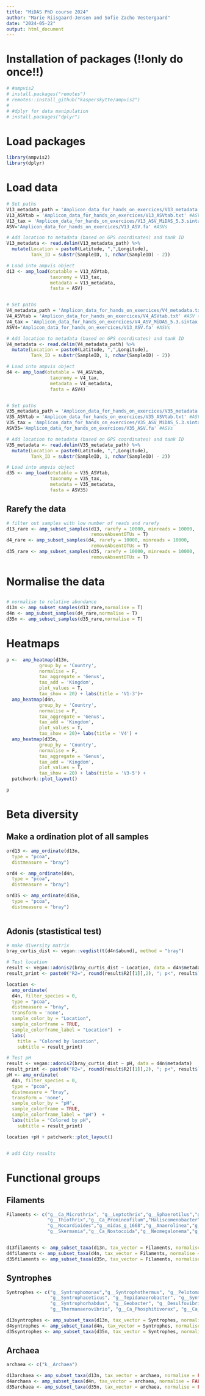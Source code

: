 ```yaml
---
title: "MiDAS PhD course 2024"
author: "Marie Riisgaard-Jensen and Sofie Zacho Vestergaard"
date: "2024-05-22"
output: html_document
---
```


# Installation of packages (!!only do once!!)
```r
# #ampvis2
# install.packages("remotes")
# remotes::install_github("kasperskytte/ampvis2")
# 
# #dplyr for data manipulation
# install.packages("dplyr")
```


# Load packages
```r
library(ampvis2)
library(dplyr)
```


# Load data
```r
# Set paths
V13_metadata_path = 'Amplicon_data_for_hands_on_exercices/V13_metadata.txt'#metadata
V13_ASVtab = 'Amplicon_data_for_hands_on_exercices/V13_ASVtab.txt' #ASV table
V13_tax = 'Amplicon_data_for_hands_on_exercices/V13_ASV_MiDAS_5.3.sintax' #taxonomy
ASV='Amplicon_data_for_hands_on_exercices/V13_ASV.fa' #ASVs

# Add location to metadata (based on GPS coordinates) and tank ID
V13_metadata <- read.delim(V13_metadata_path) %>% 
  mutate(Location = paste0(Latitude, ",",Longitude),
         Tank_ID = substr(SampleID, 1, nchar(SampleID) - 2))

# Load into ampvis object
d13 <- amp_load(otutable = V13_ASVtab, 
                taxonomy = V13_tax,
                metadata = V13_metadata,
                fasta = ASV)


# Set paths
V4_metadata_path = 'Amplicon_data_for_hands_on_exercices/V4_metadata.txt'#metadata
V4_ASVtab = 'Amplicon_data_for_hands_on_exercices/V4_ASVtab.txt' #ASV table
V4_tax = 'Amplicon_data_for_hands_on_exercices/V4_ASV_MiDAS_5.3.sintax' #taxonomy
ASV4='Amplicon_data_for_hands_on_exercices/V13_ASV.fa' #ASVs

# Add location to metadata (based on GPS coordinates) and tank ID
V4_metadata <- read.delim(V4_metadata_path) %>% 
  mutate(Location = paste0(Latitude, ",",Longitude),
         Tank_ID = substr(SampleID, 1, nchar(SampleID) - 2))

# Load into ampvis object
d4 <- amp_load(otutable = V4_ASVtab, 
                taxonomy = V4_tax,
                metadata = V4_metadata,
                fasta = ASV4)


# Set paths
V35_metadata_path = 'Amplicon_data_for_hands_on_exercices/V35_metadata.txt'#metadata
V35_ASVtab = 'Amplicon_data_for_hands_on_exercices/V35_ASVtab.txt' #ASV table
V35_tax = 'Amplicon_data_for_hands_on_exercices/V35_ASV_MiDAS_5.3.sintax' #taxonomy
ASV35='Amplicon_data_for_hands_on_exercices/V35_ASV.fa' #ASVs

# Add location to metadata (based on GPS coordinates) and tank ID
V35_metadata <- read.delim(V35_metadata_path) %>% 
  mutate(Location = paste0(Latitude, ",",Longitude),
         Tank_ID = substr(SampleID, 1, nchar(SampleID) - 2))

# Load into ampvis object
d35 <- amp_load(otutable = V35_ASVtab, 
                taxonomy = V35_tax,
                metadata = V35_metadata,
                fasta = ASV35)

```


## Rarefy the data 
```r
# filter out samples with low number of reads and rarefy
d13_rare <- amp_subset_samples(d13, rarefy = 10000, minreads = 10000,
                               removeAbsentOTUs = T)
d4_rare <- amp_subset_samples(d4, rarefy = 10000, minreads = 10000,
                               removeAbsentOTUs = T)
d35_rare <- amp_subset_samples(d35, rarefy = 10000, minreads = 10000,
                               removeAbsentOTUs = T)

```


# Normalise the data
## 
```r
# normalise to relative abundance
d13n <- amp_subset_samples(d13_rare,normalise = T)
d4n <- amp_subset_samples(d4_rare,normalise = T)
d35n <- amp_subset_samples(d35_rare,normalise = T)
```

# Heatmaps
```r
p <-  amp_heatmap(d13n,
            group_by = 'Country',
            normalise = F,
            tax_aggregate = 'Genus',
            tax_add = 'Kingdom',
            plot_values = T,
            tax_show = 20) + labs(title = 'V1-3')+
  amp_heatmap(d4n,
            group_by = 'Country',
            normalise = F,
            tax_aggregate = 'Genus',
            tax_add = 'Kingdom',
            plot_values = T,
            tax_show = 20)+ labs(title = 'V4') +
  amp_heatmap(d35n,
            group_by = 'Country',
            normalise = F,
            tax_aggregate = 'Genus',
            tax_add = 'Kingdom',
            plot_values = T,
            tax_show = 20) + labs(title = 'V3-5') +
  patchwork::plot_layout()

p
```





# Beta diversity
## Make a ordination plot of all samples
```r
ord13 <- amp_ordinate(d13n,
  type = "pcoa",
  distmeasure = "bray")

ord4 <- amp_ordinate(d4n,
  type = "pcoa",
  distmeasure = "bray")

ord35 <- amp_ordinate(d35n,
  type = "pcoa",
  distmeasure = "bray")



```
## Adonis (stastistical test)
```r
# make diversity matrix
bray_curtis_dist <- vegan::vegdist(t(d4n$abund), method = "bray")

# Test location 
result <- vegan::adonis2(bray_curtis_dist ~ Location, data = d4n$metadata)
result_print <- paste0("R2=", round(result$R2[[1]],2), "; p<", result$`Pr(>F)`[1] )

location <- 
  amp_ordinate(
  d4n, filter_species = 0, 
  type = "pcoa",
  distmeasure = "bray",
  transform = 'none',
  sample_color_by = "Location",
  sample_colorframe = TRUE,
  sample_colorframe_label = "Location")  +
  labs(
    title = "Colored by location", 
    subtitle = result_print)

# Test pH
result <- vegan::adonis2(bray_curtis_dist ~ pH, data = d4n$metadata)
result_print <- paste0("R2=", round(result$R2[[1]],2), "; p<", result$`Pr(>F)`[1] )
pH <- amp_ordinate(
  d4n, filter_species = 0,
  type = "pcoa",
  distmeasure = "bray",
  transform = 'none',
  sample_color_by = "pH",
  sample_colorframe = TRUE,
  sample_colorframe_label = "pH")  +
  labs(title = "Colored by pH", 
    subtitle = result_print)

location +pH + patchwork::plot_layout()


# add City results

```




# Functional groups
## Filaments
```r
Filaments <- c("g__Ca_Microthrix", "g__Leptothrix","g__Sphaerotilus","g__Ca_Villigracilis","g__Trichococcus",
               "g__Thiothrix","g__Ca_Promineofilum","Haliscomenobacter","g__Gordonia","g__Sarcinithrix","g__Ca_Amarolinea","g__Kouleothrix","g__Ca_Alysiosphaera",
               "g__Nocardioides","g__midas_g_1668","g__Anaerolinea","g__Ca_Caldilinea","g__Ca_Hadersleviella","g__midas_g_344",
               "g__Skermania","g__Ca_Nostocoida","g__Neomegalonema","g__Beggiatoa","g__Ca_Brevefilum")


d13filaments <- amp_subset_taxa(d13n, tax_vector = Filaments, normalise = FALSE)
d4filaments <- amp_subset_taxa(d4n, tax_vector = Filaments, normalise = FALSE)
d35filaments <- amp_subset_taxa(d35n, tax_vector = Filaments, normalise = FALSE)

```

## Syntrophes
```r
Syntrophes <- c("g__Syntrophomonas","g__Syntrophothermus", "g__Pelotomaculum", "g__Tepidimicrobium", "g__Thermacetogenium",
                "g__Syntrophaceticus", "g__Tepidanaerobacter", "g__Syntrophus", "g__Syntrophobacter", "g__Smithella", 
                "g__Syntrophorhabdus", "g__Geobacter", "g__Desulfovibrio", "g__Pseudothermotoga", "g__Aminobacterium", 
                "g__Thermanaerovibrio", "g__Ca_Phosphitivorax", "g__Ca_Propionivorax")

d13syntrophes <- amp_subset_taxa(d13n, tax_vector = Syntrophes, normalise = FALSE)
d4syntrophes <- amp_subset_taxa(d4n, tax_vector = Syntrophes, normalise = FALSE)
d35syntrophes <- amp_subset_taxa(d35n, tax_vector = Syntrophes, normalise = FALSE)
```

## Archaea
```r
archaea <- c("k__Archaea")

d13archaea <- amp_subset_taxa(d13n, tax_vector = archaea, normalise = FALSE)
d4archaea <- amp_subset_taxa(d4n, tax_vector = archaea, normalise = FALSE)
d35archaea <- amp_subset_taxa(d35n, tax_vector = archaea, normalise = FALSE)
```

